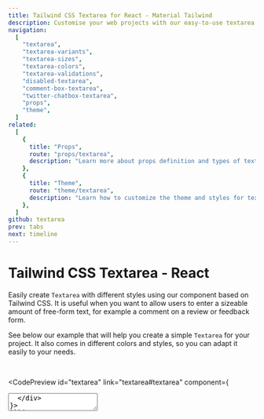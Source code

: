 ```yaml
---
title: Tailwind CSS Textarea for React - Material Tailwind
description: Customise your web projects with our easy-to-use textarea component for Tailwind CSS and React using Material Design guidelines.
navigation:
  [
    "textarea",
    "textarea-variants",
    "textarea-sizes",
    "textarea-colors",
    "textarea-validations",
    "disabled-textarea",
    "comment-box-textarea",
    "twitter-chatbox-textarea",
    "props",
    "theme",
  ]
related:
  [
    {
      title: "Props",
      route: "props/textarea",
      description: "Learn more about props definition and types of textarea component.",
    },
    {
      title: "Theme",
      route: "theme/textarea",
      description: "Learn how to customize the theme and styles for textarea component.",
    },
  ]
github: textarea
prev: tabs
next: timeline
---
```


# Tailwind CSS Textarea - React

Easily create <Code>Textarea</Code> with different styles using our component based on Tailwind CSS. It is useful when you want to allow users to enter a sizeable amount of free-form text, for example a comment on a review or feedback form.

See below our example that will help you create a simple <Code>Textarea</Code> for your project. It also comes in different colors and styles, so you can adapt it easily to your needs.

<br />

<CodePreview id="textarea" link="textarea#textarea" component={
  <div className="w-96">
    <Textarea label="Message" />
  </div>
}>
```jsx
import { Textarea } from "@material-tailwind/react";

export default function Example() {
  return (
    <div className="w-96">
      <Textarea label="Message" />
    </div>
  );
}
```
</CodePreview>

---

## Textarea Variants

The <Code>Textarea</Code> component comes with 3 different variants that you can change it using the <Code>variant</Code> prop.

<CodePreview id="textarea-variants" link="textarea#textarea-variants" component={
  <div className="flex flex-col w-96 gap-6">
    <Textarea variant="static" label="Static" placeholder="Static" />
    <Textarea variant="standard" label="Standard" />
    <Textarea variant="outlined" label="Outlined" />
  </div>
}>
```jsx
import { Textarea } from "@material-tailwind/react";

export default function Example() {
  return (
    <div className="flex flex-col w-96 gap-6">
      <Textarea variant="static" label="Static" placeholder="Static" />
      <Textarea variant="standard" label="Standard" />
      <Textarea variant="outlined" label="Outlined" />
    </div>
  );
}
```
</CodePreview>

---

## Textarea Sizes

The <Code>Textarea</Code> component comes with 2 different sizes that you can change it using the <Code>size</Code> prop.

<CodePreview id="textarea-sizes" link="textarea#textarea-sizes" component={
  <div className="flex flex-col w-96 gap-6">
    <Textarea size="md" label="Textarea Medium" />
    <Textarea size="lg" label="Textarea Large" />
  </div>
}>
```jsx
import { Textarea } from "@material-tailwind/react";

export default function Example() {
  return (
    <div className="flex flex-col w-96 gap-6">
      <Textarea size="md" label="Textarea Medium" />
      <Textarea size="lg" label="Textarea Large" />
    </div>
  );
}
```
</CodePreview>

---

## Textarea Colors

The <Code>Textarea</Code> component comes with 19 different colors that you can change it using the <Code>color</Code> prop.

<CodePreview id="textarea-colors" link="textarea#textarea-colors" component={
  <div className="flex w-96 flex-col gap-6">
    <Textarea color="blue" label="Textarea Blue" />
    <Textarea color="purple" label="Textarea Purple" />
    <Textarea color="indigo" label="Textarea Indigo" />
    <Textarea color="teal" label="Textarea Teal" />
  </div>
}>
```jsx
import { Textarea } from "@material-tailwind/react";

export default function Example() {
  return (
    <div className="flex w-96 flex-col gap-6">
      <Textarea color="blue" label="Textarea Blue" />
      <Textarea color="purple" label="Textarea Purple" />
      <Textarea color="indigo" label="Textarea Indigo" />
      <Textarea color="teal" label="Textarea Teal" />
    </div>
  );
}
```
</CodePreview>

---

## Textarea Validations

The <Code>Textarea</Code> component comes with error and success states for performing validations.

<CodePreview id="textarea-validations" link="textarea#textarea-validations" component={
  <div className="flex flex-col w-96 gap-6">
    <Textarea label="Textarea Error" error />
    <Textarea label="Textarea Success" success />
  </div>
}>
```jsx
import { Textarea } from "@material-tailwind/react";

export default function Example() {
  return (
    <div className="flex flex-col w-96 gap-6">
      <Textarea label="Textarea Error" error />
      <Textarea label="Textarea Success" success />
    </div>
  );
}
```
</CodePreview>

---

## Disabled Textarea

A <Code>Textarea</Code> could be disabled as well, it will help you to prevent user interactions like click or focus over the <Code>Textarea</Code> component.

<CodePreview id="disabled-textarea" link="textarea#disabled-textarea" component={
  <div className="w-96">
    <Textarea label="Disabled" disabled />
  </div>
}>
```jsx
import { Textarea } from "@material-tailwind/react";

export default function Example() {
  return (
    <div className="w-96">
      <Textarea label="Disabled" disabled />
    </div>
  );
}
```
</CodePreview>

---

## Comment Box Textarea

Use the example below for a comment box that uses <Code>Textarea</Code> component.

<CodePreview id="comment-box-textarea" component={
  <div className="relative w-[32rem]">
    <Textarea variant="static" placeholder="Your Comment" rows={8} />
    <div className="w-full flex justify-between py-1.5">
      <IconButton variant="text" color="blue-gray" size="sm">
        <OutlineIcons.LinkIcon strokeWidth={2} className="w-4 h-4" />
      </IconButton>
      <div className="flex gap-2">
        <Button
          size="sm"
          color="red"
          variant="text"
          className="rounded-md"
        >
          Cancel
        </Button>
        <Button size="sm" className="rounded-md">Post Comment</Button>
      </div>
    </div>
  </div>
}>
```jsx
import { Textarea, Button, IconButton } from "@material-tailwind/react";
import { LinkIcon } from "@heroicons/react/24/outline";

export default function Example() {
  return (
    <div className="relative w-[32rem]">
      <Textarea variant="static" placeholder="Your Comment" rows={8} />
      <div className="w-full flex justify-between py-1.5">
        <IconButton variant="text" color="blue-gray" size="sm">
          <LinkIcon strokeWidth={2} className="w-4 h-4" />
        </IconButton>
        <div className="flex gap-2">
          <Button
            size="sm"
            color="red"
            variant="text"
            className="rounded-md"
          >
            Cancel
          </Button>
          <Button size="sm" className="rounded-md">Post Comment</Button>
        </div>
      </div>
    </div>
  );
}
```
</CodePreview>

---

## Twitter Chatbox Textarea

Use the example below for a chat input that uses <Code>Textarea</Code> component.

<CodePreview id="twitter-chatbox-textarea" component={
  <div className="bg-blue-500/10 border border-blue-gray-500/20 rounded-[99px] w-full flex flex-row items-center gap-2 p-2">
    <div className="flex">
      <IconButton variant="text" className="rounded-full">
        <OutlineIcons.PhotoIcon strokeWidth={2} className="w-5 h-5" />
      </IconButton>
      <IconButton variant="text" className="rounded-full">
        <OutlineIcons.FaceSmileIcon strokeWidth={2} className="w-5 h-5" />
      </IconButton>
    </div>
    <Textarea
      rows={1}
      resize={true}
      placeholder="Your Message"
      className="min-h-full focus:border-transparent !border-0"
      containerProps={{
        className: "grid h-full"
      }}
      labelProps={{
        className: "before:content-none after:content-none"
      }}
    />
    <div>
      <IconButton variant="text" className="rounded-full">
        <OutlineIcons.PaperAirplaneIcon strokeWidth={2} className="w-5 h-5" />
      </IconButton>
    </div>
  </div>
}>
```jsx
import { Textarea, Button, IconButton } from "@material-tailwind/react";
import { LinkIcon } from "@heroicons/react/24/outline";

export default function Example() {
  return (
    <div className="relative w-[32rem]">
      <Textarea variant="static" placeholder="Your Comment" rows={8} />
      <div className="w-full flex justify-between py-1.5">
        <IconButton variant="text" color="blue-gray" size="sm">
          <LinkIcon strokeWidth={2} className="w-4 h-4" />
        </IconButton>
        <div className="flex gap-2">
          <Button
            size="sm"
            color="red"
            variant="text"
            className="rounded-md"
          >
            Cancel
          </Button>
          <Button size="sm" className="rounded-md">Post Comment</Button>
        </div>
      </div>
    </div>
  );
}
```
</CodePreview>

<span id="props" className="scroll-mt-48" />
<span id="theme" className="scroll-mt-48" />
